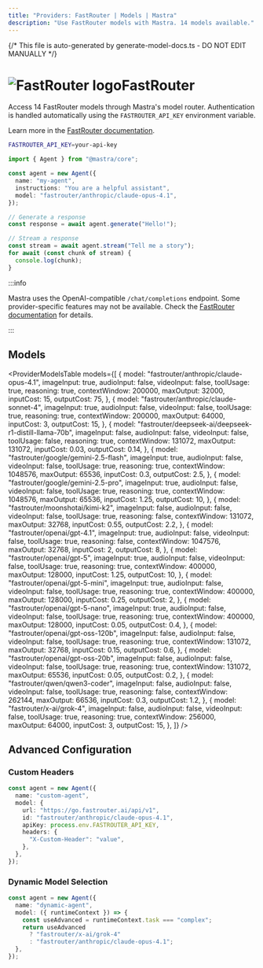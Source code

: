 ```yaml
---
title: "Providers: FastRouter | Models | Mastra"
description: "Use FastRouter models with Mastra. 14 models available."
---
```


{/* This file is auto-generated by generate-model-docs.ts - DO NOT EDIT MANUALLY */}


# <img src="https://models.dev/logos/fastrouter.svg" alt="FastRouter logo" className="inline w-8 h-8 mr-2 align-middle dark:invert dark:brightness-0 dark:contrast-200" />FastRouter

Access 14 FastRouter models through Mastra's model router. Authentication is handled automatically using the `FASTROUTER_API_KEY` environment variable.

Learn more in the [FastRouter documentation](https://fastrouter.ai/models).

```bash
FASTROUTER_API_KEY=your-api-key
```

```typescript
import { Agent } from "@mastra/core";

const agent = new Agent({
  name: "my-agent",
  instructions: "You are a helpful assistant",
  model: "fastrouter/anthropic/claude-opus-4.1",
});

// Generate a response
const response = await agent.generate("Hello!");

// Stream a response
const stream = await agent.stream("Tell me a story");
for await (const chunk of stream) {
  console.log(chunk);
}
```

:::info

Mastra uses the OpenAI-compatible `/chat/completions` endpoint. Some provider-specific features may not be available. Check the [FastRouter documentation](https://fastrouter.ai/models) for details.

:::

## Models

<ProviderModelsTable
  models={[
    {
      model: "fastrouter/anthropic/claude-opus-4.1",
      imageInput: true,
      audioInput: false,
      videoInput: false,
      toolUsage: true,
      reasoning: true,
      contextWindow: 200000,
      maxOutput: 32000,
      inputCost: 15,
      outputCost: 75,
    },
    {
      model: "fastrouter/anthropic/claude-sonnet-4",
      imageInput: true,
      audioInput: false,
      videoInput: false,
      toolUsage: true,
      reasoning: true,
      contextWindow: 200000,
      maxOutput: 64000,
      inputCost: 3,
      outputCost: 15,
    },
    {
      model: "fastrouter/deepseek-ai/deepseek-r1-distill-llama-70b",
      imageInput: false,
      audioInput: false,
      videoInput: false,
      toolUsage: false,
      reasoning: true,
      contextWindow: 131072,
      maxOutput: 131072,
      inputCost: 0.03,
      outputCost: 0.14,
    },
    {
      model: "fastrouter/google/gemini-2.5-flash",
      imageInput: true,
      audioInput: false,
      videoInput: false,
      toolUsage: true,
      reasoning: true,
      contextWindow: 1048576,
      maxOutput: 65536,
      inputCost: 0.3,
      outputCost: 2.5,
    },
    {
      model: "fastrouter/google/gemini-2.5-pro",
      imageInput: true,
      audioInput: false,
      videoInput: false,
      toolUsage: true,
      reasoning: true,
      contextWindow: 1048576,
      maxOutput: 65536,
      inputCost: 1.25,
      outputCost: 10,
    },
    {
      model: "fastrouter/moonshotai/kimi-k2",
      imageInput: false,
      audioInput: false,
      videoInput: false,
      toolUsage: true,
      reasoning: false,
      contextWindow: 131072,
      maxOutput: 32768,
      inputCost: 0.55,
      outputCost: 2.2,
    },
    {
      model: "fastrouter/openai/gpt-4.1",
      imageInput: true,
      audioInput: false,
      videoInput: false,
      toolUsage: true,
      reasoning: false,
      contextWindow: 1047576,
      maxOutput: 32768,
      inputCost: 2,
      outputCost: 8,
    },
    {
      model: "fastrouter/openai/gpt-5",
      imageInput: true,
      audioInput: false,
      videoInput: false,
      toolUsage: true,
      reasoning: true,
      contextWindow: 400000,
      maxOutput: 128000,
      inputCost: 1.25,
      outputCost: 10,
    },
    {
      model: "fastrouter/openai/gpt-5-mini",
      imageInput: true,
      audioInput: false,
      videoInput: false,
      toolUsage: true,
      reasoning: true,
      contextWindow: 400000,
      maxOutput: 128000,
      inputCost: 0.25,
      outputCost: 2,
    },
    {
      model: "fastrouter/openai/gpt-5-nano",
      imageInput: true,
      audioInput: false,
      videoInput: false,
      toolUsage: true,
      reasoning: true,
      contextWindow: 400000,
      maxOutput: 128000,
      inputCost: 0.05,
      outputCost: 0.4,
    },
    {
      model: "fastrouter/openai/gpt-oss-120b",
      imageInput: false,
      audioInput: false,
      videoInput: false,
      toolUsage: true,
      reasoning: true,
      contextWindow: 131072,
      maxOutput: 32768,
      inputCost: 0.15,
      outputCost: 0.6,
    },
    {
      model: "fastrouter/openai/gpt-oss-20b",
      imageInput: false,
      audioInput: false,
      videoInput: false,
      toolUsage: true,
      reasoning: true,
      contextWindow: 131072,
      maxOutput: 65536,
      inputCost: 0.05,
      outputCost: 0.2,
    },
    {
      model: "fastrouter/qwen/qwen3-coder",
      imageInput: false,
      audioInput: false,
      videoInput: false,
      toolUsage: true,
      reasoning: false,
      contextWindow: 262144,
      maxOutput: 66536,
      inputCost: 0.3,
      outputCost: 1.2,
    },
    {
      model: "fastrouter/x-ai/grok-4",
      imageInput: false,
      audioInput: false,
      videoInput: false,
      toolUsage: true,
      reasoning: true,
      contextWindow: 256000,
      maxOutput: 64000,
      inputCost: 3,
      outputCost: 15,
    },
  ]}
/>

## Advanced Configuration

### Custom Headers

```typescript
const agent = new Agent({
  name: "custom-agent",
  model: {
    url: "https://go.fastrouter.ai/api/v1",
    id: "fastrouter/anthropic/claude-opus-4.1",
    apiKey: process.env.FASTROUTER_API_KEY,
    headers: {
      "X-Custom-Header": "value",
    },
  },
});
```

### Dynamic Model Selection

```typescript
const agent = new Agent({
  name: "dynamic-agent",
  model: ({ runtimeContext }) => {
    const useAdvanced = runtimeContext.task === "complex";
    return useAdvanced
      ? "fastrouter/x-ai/grok-4"
      : "fastrouter/anthropic/claude-opus-4.1";
  },
});
```
